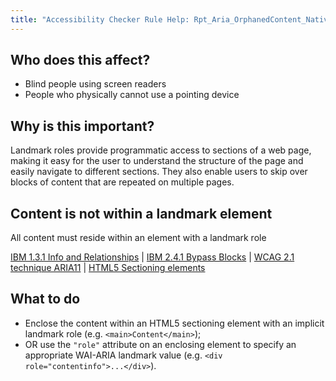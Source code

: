 ```yaml
---
title: "Accessibility Checker Rule Help: Rpt_Aria_OrphanedContent_Native_Host_Sematics"
---
```


<div className="toolHelp">
<Row>
<Column colLg={5} colMd={3} colSm={4} className="toolLeft">

## Who does this affect?

* Blind people using screen readers
* People who physically cannot use a pointing device

## Why is this important?

Landmark roles provide programmatic access to sections of a web page, making it easy for the user to understand the structure of the page and easily navigate to different sections. They also enable users to skip over blocks of content that are repeated on multiple pages.

</Column>
<Column colLg={11} colMd={5} colSm={4} className="toolMain">

<div id="locLevel"></div>

## Content is not within a landmark element
All content must reside within an element with a landmark role

[IBM 1.3.1 Info and Relationships](https://www.ibm.com/able/guidelines/ci162/info_and_relationships.html) | [IBM 2.4.1 Bypass Blocks](http://www.ibm.com/able/guidelines/ci162/bypass_blocks.html) | [WCAG 2.1 technique ARIA11](https://www.w3.org/WAI/WCAG21/Techniques/aria/ARIA11) | [HTML5 Sectioning elements](https://www.w3.org/TR/wai-aria-practices/examples/landmarks/HTML5.html)

<div id="locSnippet"></div>

## What to do

* Enclose the content within an HTML5 sectioning element with an implicit landmark role (e.g. `<main>Content</main>`);
* OR use the `"role"` attribute on an enclosing element to specify an appropriate WAI-ARIA landmark value (e.g. `<div role="contentinfo">...</div>`).


</Column>
</Row>
</div>
